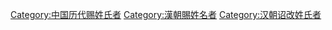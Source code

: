 [[Category:中国历代赐姓氏者|Category:中国历代赐姓氏者]]
[[Category:漢朝賜姓名者|Category:漢朝賜姓名者]]
[[Category:汉朝诏改姓氏者|Category:汉朝诏改姓氏者]]